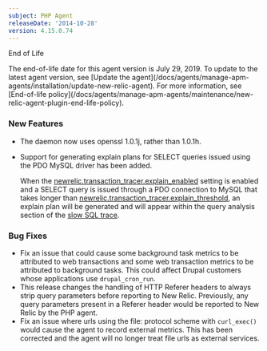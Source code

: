 ```yaml
---
subject: PHP Agent
releaseDate: '2014-10-28'
version: 4.15.0.74
---
```


End of Life

<Callout variant="important">
  The end-of-life date for this agent version is July 29, 2019. To update to the latest agent version, see [Update the agent](/docs/agents/manage-apm-agents/installation/update-new-relic-agent). For more information, see [End-of-life policy](/docs/agents/manage-apm-agents/maintenance/new-relic-agent-plugin-end-life-policy).
</Callout>

### New Features

* The daemon now uses openssl 1.0.1j, rather than 1.0.1h.
* Support for generating explain plans for SELECT queries issued using the PDO MySQL driver has been added.

  When the [newrelic.transaction_tracer.explain_enabled](https://docs.newrelic.com/docs/agents/php-agent/configuration/php-agent-newrelicini-settings#inivar-tt-epenabled) setting is enabled and a SELECT query is issued through a PDO connection to MySQL that takes longer than [newrelic.transaction_tracer.explain_threshold](https://docs.newrelic.com/docs/agents/php-agent/configuration/php-agent-newrelicini-settings#inivar-tt-epthreshold), an explain plan will be generated and will appear within the query analysis section of the [slow SQL trace](https://docs.newrelic.com/docs/apm/applications-menu/monitoring/database-and-slow-sql-dashboard#db_slowsql).

### Bug Fixes

* Fix an issue that could cause some background task metrics to be attributed to web transactions and some web transaction metrics to be attributed to background tasks. This could affect Drupal customers whose applications use `drupal_cron_run`.
* This release changes the handling of HTTP Referer headers to always strip query parameters before reporting to New Relic. Previously, any query parameters present in a Referer header would be reported to New Relic by the PHP agent.
* Fix an issue where urls using the file: protocol scheme with `curl_exec()` would cause the agent to record external metrics. This has been corrected and the agent will no longer treat file urls as external services.
